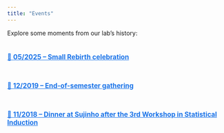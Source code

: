 ```yaml
---
title: "Events"
---
```


Explore some moments from our lab's history:

<div style="display: flex; flex-direction: column; gap: 20px; padding-top: 10px; max-width: 800px; margin: auto;">

<a href="events/2025-small/" style="color: #1a73e8; font-weight: bold; font-size: 1.1em;">
📸 <strong>05/2025</strong> – Small Rebirth celebration
</a>

<a href="events/2019-semester/" style="color: #1a73e8; font-weight: bold; font-size: 1.1em;">
📸 <strong>12/2019</strong> – End-of-semester gathering
</a>

<a href="events/2018-sujinho/" style="color: #1a73e8; font-weight: bold; font-size: 1.1em;">
📸 <strong>11/2018</strong> – Dinner at Sujinho after the 3rd Workshop in Statistical Induction
</a>

</div>
